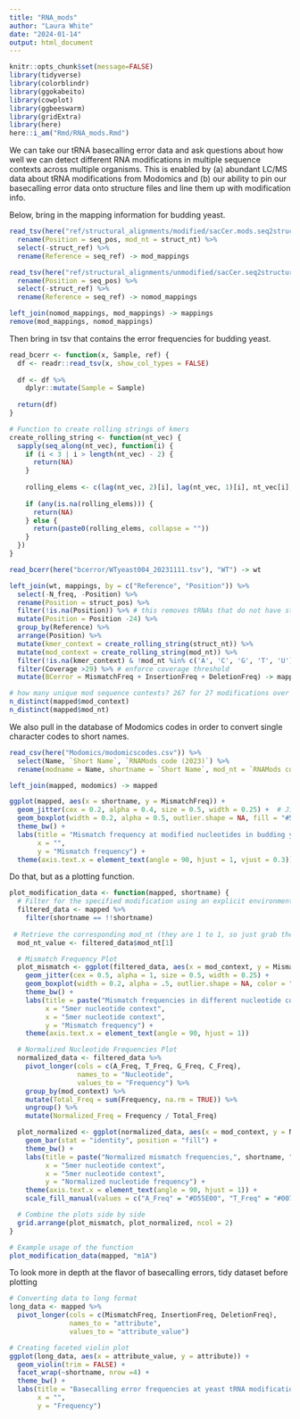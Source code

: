 ```yaml
---
title: "RNA_mods"
author: "Laura White"
date: "2024-01-14"
output: html_document
---
```

```r
knitr::opts_chunk$set(message=FALSE)
library(tidyverse)
library(colorblindr)
library(ggokabeito)
library(cowplot)
library(ggbeeswarm)
library(gridExtra)
library(here)
here::i_am("Rmd/RNA_mods.Rmd")
```
We can take our tRNA basecalling error data and ask questions about how well we can detect different RNA modifications in multiple sequence contexts across multiple organisms. This is enabled by (a) abundant LC/MS data about tRNA modifications from Modomics and (b) our ability to pin our basecalling error data onto structure files and line them up with modification info.

Below, bring in the mapping information for budding yeast.
```r
read_tsv(here("ref/structural_alignments/modified/sacCer.mods.seq2structure.tsv")) %>%
  rename(Position = seq_pos, mod_nt = struct_nt) %>%
  select(-struct_ref) %>%
  rename(Reference = seq_ref) -> mod_mappings

read_tsv(here("ref/structural_alignments/unmodified/sacCer.seq2structure.tsv")) %>%
  rename(Position = seq_pos) %>%
  select(-struct_ref) %>%
  rename(Reference = seq_ref) -> nomod_mappings

left_join(nomod_mappings, mod_mappings) -> mappings
remove(mod_mappings, nomod_mappings)
```
Then bring in tsv that contains the error frequencies for budding yeast.
```r
read_bcerr <- function(x, Sample, ref) {
  df <- readr::read_tsv(x, show_col_types = FALSE)
  
  df <- df %>%
    dplyr::mutate(Sample = Sample)
  
  return(df)
}

# Function to create rolling strings of kmers
create_rolling_string <- function(nt_vec) {
  sapply(seq_along(nt_vec), function(i) {
    if (i < 3 | i > length(nt_vec) - 2) {
      return(NA)
    }
    
    rolling_elems <- c(lag(nt_vec, 2)[i], lag(nt_vec, 1)[i], nt_vec[i], lead(nt_vec, 1)[i], lead(nt_vec, 2)[i])
    
    if (any(is.na(rolling_elems))) {
      return(NA)
    } else {
      return(paste0(rolling_elems, collapse = ""))
    }
  })
}

read_bcerr(here("bcerror/WTyeast004_20231111.tsv"), "WT") -> wt

left_join(wt, mappings, by = c("Reference", "Position")) %>%
  select(-N_freq, -Position) %>%
  rename(Position = struct_pos) %>%
  filter(!is.na(Position)) %>% # this removes tRNAs that do not have structural info in the mappings df
  mutate(Position = Position -24) %>%
  group_by(Reference) %>%
  arrange(Position) %>%
  mutate(kmer_context = create_rolling_string(struct_nt)) %>%
  mutate(mod_context = create_rolling_string(mod_nt)) %>%
  filter(!is.na(kmer_context) & !mod_nt %in% c('A', 'C', 'G', 'T', 'U')) %>% # only keep positions with modifications
  filter(Coverage >29) %>% # enforce coverage threshold
  mutate(BCerror = MismatchFreq + InsertionFreq + DeletionFreq) -> mapped 

# how many unique mod sequence contexts? 267 for 27 modifications over almost 3k tRNA sites.
n_distinct(mapped$mod_context)
n_distinct(mapped$mod_nt)
```

We also pull in the database of Modomics codes in order to convert single character codes to short names.
```r
read_csv(here("Modomics/modomicscodes.csv")) %>%
  select(Name, `Short Name`, `RNAMods code (2023)`) %>%
  rename(modname = Name, shortname = `Short Name`, mod_nt = `RNAMods code (2023)`) -> modomics

left_join(mapped, modomics) -> mapped
```

```r
ggplot(mapped, aes(x = shortname, y = MismatchFreq)) +
  geom_jitter(cex = 0.2, alpha = 0.4, size = 0.5, width = 0.25) +  # Jitter plot
  geom_boxplot(width = 0.2, alpha = 0.5, outlier.shape = NA, fill = "#56B4E9") +
  theme_bw() +
  labs(title = "Mismatch frequency at modified nucleotides in budding yeast tRNAs",
       x = "",
       y = "Mismatch frequency") +
  theme(axis.text.x = element_text(angle = 90, hjust = 1, vjust = 0.3))

```

Do that, but as a plotting function.
```r
plot_modification_data <- function(mapped, shortname) {
  # Filter for the specified modification using an explicit environment
  filtered_data <- mapped %>%
    filter(shortname == !!shortname)
  
 # Retrieve the corresponding mod_nt (they are 1 to 1, so just grab the first instance)
  mod_nt_value <- filtered_data$mod_nt[1]

  # Mismatch Frequency Plot
  plot_mismatch <- ggplot(filtered_data, aes(x = mod_context, y = MismatchFreq)) +
    geom_jitter(cex = 0.5, alpha = 1, size = 0.5, width = 0.25) +
    geom_boxplot(width = 0.2, alpha = .5, outlier.shape = NA, color = "#56B4E9") +
    theme_bw() +
    labs(title = paste("Mismatch frequencies in different nucleotide contexts,", shortname, "(",mod_nt_value,")"),
         x = "5mer nucleotide context",
         x = "5mer nucleotide context",
         y = "Mismatch frequency") +
    theme(axis.text.x = element_text(angle = 90, hjust = 1))

  # Normalized Nucleotide Frequencies Plot
  normalized_data <- filtered_data %>%
    pivot_longer(cols = c(A_Freq, T_Freq, G_Freq, C_Freq), 
                 names_to = "Nucleotide", 
                 values_to = "Frequency") %>%
    group_by(mod_context) %>%
    mutate(Total_Freq = sum(Frequency, na.rm = TRUE)) %>%
    ungroup() %>%
    mutate(Normalized_Freq = Frequency / Total_Freq)

  plot_normalized <- ggplot(normalized_data, aes(x = mod_context, y = Normalized_Freq, fill = Nucleotide)) +
    geom_bar(stat = "identity", position = "fill") +
    theme_bw() +
    labs(title = paste("Normalized mismatch frequencies,", shortname, "modification", "(",mod_nt_value,")"),
         x = "5mer nucleotide context",
         x = "5mer nucleotide context",
         y = "Normalized nucleotide frequency") +
    theme(axis.text.x = element_text(angle = 90, hjust = 1)) +
    scale_fill_manual(values = c("A_Freq" = "#D55E00", "T_Freq" = "#0072B2", "G_Freq" = "#009E73", "C_Freq" = "#F0E442"))

  # Combine the plots side by side
  grid.arrange(plot_mismatch, plot_normalized, ncol = 2)
}

# Example usage of the function
plot_modification_data(mapped, "m1A")


```



To look more in depth at the flavor of basecalling errors, tidy dataset before plotting

```r
# Converting data to long format
long_data <- mapped %>%
  pivot_longer(cols = c(MismatchFreq, InsertionFreq, DeletionFreq), 
               names_to = "attribute", 
               values_to = "attribute_value")

# Creating faceted violin plot
ggplot(long_data, aes(x = attribute_value, y = attribute)) +
  geom_violin(trim = FALSE) +
  facet_wrap(~shortname, nrow =4) +
  theme_bw() +
  labs(title = "Basecalling error frequencies at yeast tRNA modifications",
       x = "",
       y = "Frequency")

```

